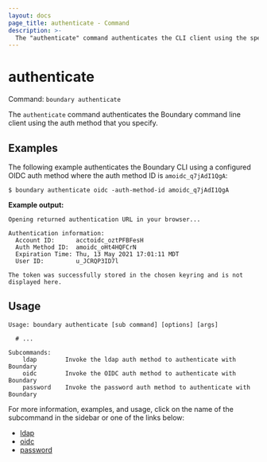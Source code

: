 ```yaml
---
layout: docs
page_title: authenticate - Command
description: >-
  The "authenticate" command authenticates the CLI client using the specified auth method.
---
```


# authenticate

Command: `boundary authenticate`

The `authenticate` command authenticates the Boundary command line client using the auth method that you specify.


## Examples

The following example authenticates the Boundary CLI using a configured OIDC auth method where the auth method ID is `amoidc_q7jAdI1QgA`:


```shell-session
$ boundary authenticate oidc -auth-method-id amoidc_q7jAdI1QgA
```

**Example output:**

<CodeBlockConfig hideClipboard>

```plaintext
Opening returned authentication URL in your browser...

Authentication information:
  Account ID:      acctoidc_oztPFBFesH
  Auth Method ID:  amoidc_oHt4HQFCrN
  Expiration Time: Thu, 13 May 2021 17:01:11 MDT
  User ID:         u_JCRQP3ID7l

The token was successfully stored in the chosen keyring and is not displayed here.
```

</CodeBlockConfig>

## Usage

<CodeBlockConfig hideClipboard>

```shell-session
Usage: boundary authenticate [sub command] [options] [args]

  # ...

Subcommands:
    ldap        Invoke the ldap auth method to authenticate with Boundary
    oidc        Invoke the OIDC auth method to authenticate with Boundary
    password    Invoke the password auth method to authenticate with Boundary
```

</CodeBlockConfig>

For more information, examples, and usage, click on the name
of the subcommand in the sidebar or one of the links below:

- [ldap](/boundary/docs/commands/authenticate/ldap)
- [oidc](/boundary/docs/commands/authenticate/oidc)
- [password](/boundary/docs/commands/authenticate/password)
